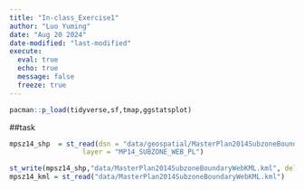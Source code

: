 ```yaml
---
title: "In-class_Exercise1"
author: "Luo Yuming"
date: "Aug 20 2024"
date-modified: "last-modified"
execute: 
  eval: true
  echo: true
  message: false
  freeze: true
---
```


```r
pacman::p_load(tidyverse,sf,tmap,ggstatsplot)
```
##task
```r
mpsz14_shp  = st_read(dsn = "data/geospatial/MasterPlan2014SubzoneBoundaryWebSHP", 
                  layer = "MP14_SUBZONE_WEB_PL")
```
```r
st_write(mpsz14_shp,"data/MasterPlan2014SubzoneBoundaryWebKML.kml", delete_dsn=TRUE)
mpsz14_kml = st_read("data/MasterPlan2014SubzoneBoundaryWebKML.kml")
```